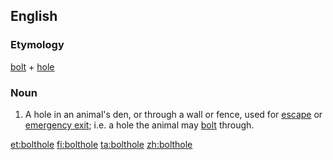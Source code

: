 {{also|bolt-hole}}
==English==

===Etymology===
[[bolt]] + [[hole]]

===Noun===
{{en-noun|sg=[[bolt]][[hole]]}}

# A hole in an animal's den, or through a wall or fence, used for [[escape]] or [[emergency exit]]; i.e. a hole the animal may [[bolt]] through.

[[et:bolthole]]
[[fi:bolthole]]
[[ta:bolthole]]
[[zh:bolthole]]